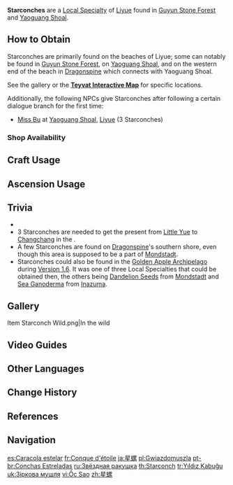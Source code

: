 {{Item Infobox
|id           = 100033
|image        = Item Starconch.png
|type         = Local Specialty (Liyue)
|group        = Local Specialties
|invCategory  = Materials
|description  = Empty seashells brought ashore by the tides. Hold it close to your ear, and hear the longing calls of the sea.
|source1      = Found on the beaches of [[Liyue]] and [[Dragonspine]]
|source2      = {{Sold By|Starconch}}
}}
'''Starconches''' are a [[Local Specialty]] of [[Liyue]] found in [[Guyun Stone Forest]] and [[Yaoguang Shoal]].

==How to Obtain==
Starconches are primarily found on the beaches of Liyue; some can notably be found in [[Guyun Stone Forest]], on [[Yaoguang Shoal]], and on the western end of the beach in [[Dragonspine]] which connects with Yaoguang Shoal.

See the gallery or the '''[https://webstatic-sea.mihoyo.com/app/ys-map-sea/index.html#/map/2?shown_types=78 Teyvat Interactive Map]''' for specific locations.

Additionally, the following NPCs give Starconches after following a certain dialogue branch for the first time:
* [[Miss Bu]] at [[Yaoguang Shoal]], [[Liyue]] (3 Starconches)

===Shop Availability===
{{Shop Availability}}

==Craft Usage==
{{Craft Usage}}

==Ascension Usage==
{{Ascension Usage}}

==Trivia==
* {{Mail Attachments by Category List}}
* 3 Starconches are needed to get the present from [[Little Yue]] to [[Changchang]] in the {{Quest|A Lone Ship In Guyun}}.
* A few Starconches are found on [[Dragonspine]]'s southern shore, even though this area is supposed to be a part of [[Mondstadt]].
* Starconches could also be found in the [[Golden Apple Archipelago/1.6|Golden Apple Archipelago]] during [[Version 1.6]]. It was one of three Local Specialties that could be obtained then, the others being [[Dandelion Seed]]s from [[Mondstadt]] and [[Sea Ganoderma]] from [[Inazuma]].

==Gallery==
<gallery>
Item Starconch Wild.png|In the wild
</gallery>

==Video Guides==
{{EVT
|video1   = https://youtu.be/jCvkgmKDZOo
|caption1 = Farm Guide (82 total)
|start    = 14
|video2   = https://youtu.be/WEFgdkGa8uc
|caption2 = Farm Guide (82 total)
}}

==Other Languages==
{{Other Languages
|en      = Starconch
|zhs     = 星螺
|zhs_rm  = Xīngluó
|zht     = 星螺
|zht_rm  = Xīngluó
|zh_tl   = Star Spiral Shellfish
|ja      = 星螺
|ja_rm   = Seira<ref>{{Ref/VO|Diona|世間話・考え|ja}}</ref>
|ja_tl   = Star Spiral Shellfish
|ko      = 별{{tt|소라|小螺}}
|ko_rm   = Byeol-sora
|ko_tl   = Star {{w|Turbo cornutus|Horned Turban Snail}}
|es      = Caracola estelar
|es_tl   = Stellar Conch
|fr      = Conque d'étoile
|fr_tl   = Star Conch
|ru      = Звёздная ракушка
|ru_tl   = Star Shell
|th      = Starconch
|vi      = Ốc Sao
|vi_tl   = Star Spiral Shellfish
|de      = Sternmuschel
|de_tl   = Star Shell
|id      = Starconch
|pt      = Conchas Estreladas
|pt_tl   = Starry Shells
|tr      = Yıldız Kabuğu
|tr_tl   = Star Shell
|it      = Conchistella
|it_tl   = Starconch
}}

==Change History==
{{Change History|1.0}}

==References==
{{Reflist}}

==Navigation==
{{Material Navbox|type=Local Specialties}}

[[es:Caracola estelar]]
[[fr:Conque d'étoile]]
[[ja:星螺]]
[[pl:Gwiazdomuszla]]
[[pt-br:Conchas Estreladas]]
[[ru:Звёздная ракушка]]
[[th:Starconch]]
[[tr:Yıldız Kabuğu]]
[[uk:Зіркова мушля]]
[[vi:Ốc Sao]]
[[zh:星螺]]